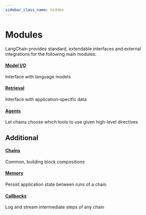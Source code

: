 ```yaml
---
sidebar_class_name: hidden
---
```


# Modules

LangChain provides standard, extendable interfaces and external integrations for the following main modules:

#### [Model I/O](/docs/modules/model_io/)
Interface with language models
#### [Retrieval](/docs/modules/data_connection/)
Interface with application-specific data
#### [Agents](/docs/modules/agents/)
Let chains choose which tools to use given high-level directives

## Additional
#### [Chains](/docs/modules/chains/)
Common, building block compositions
#### [Memory](/docs/modules/memory/)
Persist application state between runs of a chain
#### [Callbacks](/docs/modules/callbacks/)
Log and stream intermediate steps of any chain

